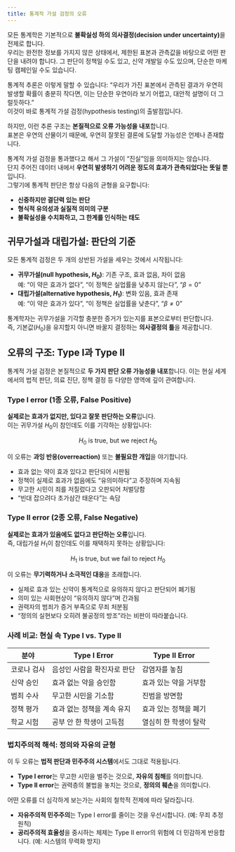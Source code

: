 ```yaml
---
title: 통계적 가설 검정의 오류
---
```

모든 통계학은 기본적으로 **불확실성 하의 의사결정(decision under uncertainty)**을 전제로 합니다.  
우리는 완전한 정보를 가지지 않은 상태에서, 제한된 표본과 관측값을 바탕으로 어떤 판단을 내려야 합니다. 그 판단이 정책일 수도 있고, 신약 개발일 수도 있으며, 단순한 마케팅 캠페인일 수도 있습니다.

통계적 추론은 이렇게 말할 수 있습니다: “우리가 가진 표본에서 관측된 결과가 우연히 발생할 확률이 충분히 작다면, 이는 단순한 우연이라 보기 어렵고, 대안적 설명이 더 그럴듯하다.”  
이것이 바로 통계적 가설 검정(hypothesis testing)의 출발점입니다.

하지만, 이런 추론 구조는 **본질적으로 오류 가능성을 내포**합니다.  
표본은 우연의 산물이기 때문에, 우연히 잘못된 결론에 도달할 가능성은 언제나 존재합니다.

통계적 가설 검정을 통과했다고 해서 그 가설이 “진실”임을 의미하지는 않습니다.  
단지 주어진 데이터 내에서 **우연히 발생하기 어려운 정도의 효과가 관측되었다는 뜻일 뿐**입니다.  
그렇기에 통계적 판단은 항상 다음의 균형을 요구합니다:

- **신중하지만 결단력 있는 판단**
- **형식적 유의성과 실질적 의미의 구분**
- **불확실성을 수치화하고, 그 한계를 인식하는 태도**


## 귀무가설과 대립가설: 판단의 기준

모든 통계적 검정은 두 개의 상반된 가설을 세우는 것에서 시작됩니다:

- **귀무가설(null hypothesis, $H_0$)**: 기존 구조, 효과 없음, 차이 없음  
    예: “이 약은 효과가 없다”, “이 정책은 실업률을 낮추지 않는다”, “$\beta = 0$”
- **대립가설(alternative hypothesis, $H_1$)**: 변화 있음, 효과 존재  
    예: “이 약은 효과가 있다”, “이 정책은 실업률을 낮춘다”, “$\beta \neq 0$”

통계학자는 귀무가설을 기각할 충분한 증거가 있는지를 표본으로부터 판단합니다.  
즉, 기본값($H_0$)을 유지할지 아니면 바꿀지 결정하는 **의사결정의 틀**을 제공합니다.


## 오류의 구조: Type I과 Type II

통계적 가설 검정은 본질적으로 **두 가지 판단 오류 가능성을 내포**합니다. 이는 현실 세계에서의 법적 판단, 의료 진단, 정책 결정 등 다양한 영역에 깊이 관여합니다.

### Type I error (1종 오류, False Positive)

**실제로는 효과가 없지만, 있다고 잘못 판단하는 오류**입니다.  
이는 귀무가설 $H_0$이 참인데도 이를 기각하는 상황입니다:

$$H_0 \text{ is true, but we reject } H_0$$

이 오류는 **과잉 반응(overreaction)** 또는 **불필요한 개입**을 야기합니다.

- 효과 없는 약이 효과 있다고 판단되어 시판됨
- 정책이 실제로 효과가 없음에도 “유의미하다”고 주장하며 지속됨
- 무고한 시민이 죄를 저질렀다고 오판되어 처벌당함
- “빈대 잡으려다 초가삼간 태운다”는 속담

### Type II error (2종 오류, False Negative)

**실제로는 효과가 있음에도 없다고 판단하는 오류**입니다.  
즉, 대립가설 $H_1$이 참인데도 이를 채택하지 못하는 상황입니다:

$$H_1 \text{ is true, but we fail to reject } H_0$$

이 오류는 **무기력하거나 소극적인 대응**을 초래합니다.

- 실제로 효과 있는 신약이 통계적으로 유의하지 않다고 판단되어 폐기됨
- 의미 있는 사회현상이 “유의하지 않다”며 간과됨
- 권력자의 범죄가 증거 부족으로 무죄 처분됨
- “정의의 실현보다 오히려 불공정의 방조”라는 비판이 따라붙습니다.


### 사례 비교: 현실 속 Type I vs. Type II

|분야|Type I Error|Type II Error|
|---|---|---|
|코로나 검사|음성인 사람을 확진자로 판단|감염자를 놓침|
|신약 승인|효과 없는 약을 승인함|효과 있는 약을 거부함|
|범죄 수사|무고한 시민을 기소함|진범을 방면함|
|정책 평가|효과 없는 정책을 계속 유지|효과 있는 정책을 폐기|
|학교 시험|공부 안 한 학생이 고득점|열심히 한 학생이 탈락|


### 법치주의적 해석: 정의와 자유의 균형

이 두 오류는 **법적 판단과 민주주의 시스템**에서도 그대로 적용됩니다.

- **Type I error**는 무고한 시민을 벌주는 것으로, **자유의 침해**를 의미합니다.
- **Type II error**는 권력층의 불법을 놓치는 것으로, **정의의 훼손**을 의미합니다.

어떤 오류를 더 심각하게 보는가는 사회의 철학적 전제에 따라 달라집니다.

- **자유주의적 민주주의**는 Type I error를 줄이는 것을 우선시합니다. (예: 무죄 추정 원칙)
- **공리주의적 효율성**을 중시하는 체제는 Type II error의 위험에 더 민감하게 반응합니다. (예: 시스템의 무력화 방지)